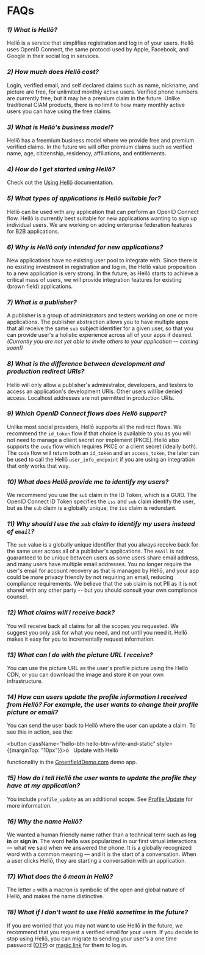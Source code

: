 # FAQs

### *1) What is Hellō?* 

Hellō is a service that simplifies registration and log in of your users. Hellō uses OpenID Connect, the same protocol used by Apple, Facebook, and Google in their social log in services. 

### *2) How much does Hellō cost?*

Login, verified email, and self declared claims such as name, nickname, and picture are free, for unlimited monthly active users. Verified phone numbers are currently free, but it may be a premium claim in the future. Unlike traditional CIAM products, there is no limit to how many monthly active users you can have using the free claims.

### *3) What is Hellō's business model?*

Hellō has a freemium business model where we provide free and premium verified claims. In the future we will offer premium claims such as verified name, age, citizenship, residency, affiliations, and entitlements.

### *4) How do I get started using Hellō?*

Check out the [Using Hellō](/documentation/getting-started.html#_1-app-registration) documentation. 


### *5) What types of applications is Hellō suitable for?*

Hellō can be used with any application that can perform an OpenID Connect flow. Hellō is currently best suitable for new applications wanting to sign up individual users. We are working on adding enterprise federation features for B2B applications.

### *6) Why is Hellō only intended for new applications?*

New applications have no existing user pool to integrate with. Since there is no existing investment in registration and log in, the Hellō value proposition to a new application is very strong. In the future, as Hellō starts to achieve a critical mass of users, we will provide integration features for existing (brown field) applications.

### *7) What is a publisher?*

A publisher is a group of administrators and testers working on one or more applications. The publisher abstraction allows you to have multiple apps that all receive the same `sub` subject identifier for a given user, so that you can provide user's a holistic experience across all of your apps if desired. *(Currently you are not yet able to invite others to your application -- coming soon!)*


### *8) What is the difference between development and production redirect URIs?*

Hellō will only allow a publisher's administrator, developers, and testers to access an application's development URIs. Other users will be denied access. Localhost addresses are not permitted in production URIs.

### *9) Which OpenID Connect flows does Hellō support?*

Unlike most social providers, Hellō supports all the redirect flows. We recommend the `id_token` flow if that choice is available to you as you will not need to manage a client secret nor implement [PKCE]. Hellō also supports the `code` flow which requires PKCE or a client secret (ideally both). The `code` flow will return both an `id_token` and an `access_token`, the later can be used to call the Hellō `user_info_endpoint` if you are using an integration that only works that way.

### *10) What does Hellō provide me to identify my users?*

We recommend you use the `sub` claim in the ID Token, which is a GUID. The OpenID Connect ID Token specifies the `iss` and `sub` claim identify the user, but as the `sub` claim is a globally unique, the `iss` claim is redundant. 

### *11) Why should I use the `sub` claim to identify my users instead of `email`?*

The `sub` value is a globally unique identifier that you always receive back for the same user across all of a publisher's applications. The `email` is not guaranteed to be unique between users as some users share email address, and many users have multiple email addresses. You no longer require the user's email for account recovery as that is managed by Hellō, and your app could be more privacy friendly by not requiring an email, reducing compliance requirements. We believe that the `sub` claim is not PII as it is not shared with any other party -- but you should consult your own compliance counsel.

### *12) What claims will I receive back?*

You will receive back all claims for all the scopes you requested. We suggest you only ask for what you need, and not until you need it. Hellō makes it easy for you to incrementally request information.

### *13) What can I do with the picture URL I receive?*

You can use the picture URL as the user's profile picture using the Hellō CDN, or you can download the image and store it on your own infrastructure. 

### *14) How can users update the profile information I received from Hellō? For example, the user wants to change their profile picture or email?*

You can send the user back to Hellō where the user can update a claim. To see this in action, see the:

<button className="hello-btn hello-btn-white-and-static" style={{marginTop: "10px"}}>ō&nbsp;&nbsp;&nbsp;Update with Hellō</button> 

functionality in the [GreenfieldDemo.com](https://greenfielddemo.com) demo app.


### *15) How do I tell Hellō the user wants to update the profile they have at my application?*

You include `profile_update` as an additional scope. See [Profile Update](/documentation/hello-scopes.html#profile-update) for more information.


### *16) Why the name Hellō?*
We wanted a human friendly name rather than a technical term such as **log in** or **sign in**. The word **hello** was popularized in our first virtual interactions — what we said when we answered the phone. It is a globally recognized word with a common meaning — and it is the start of a conversation. When a user clicks Hellō, they are starting a conversation with an application. 

### *17) What does the ō mean in Hellō?*

The letter `o` with a macron is symbolic of the open and global nature of Hellō, and makes the name distinctive.

### *18) What if I don't want to use Hellō sometime in the future?*

If you are worried that you may not want to use Hellō in the future, we recommend that you request a verified email for your users. If you decide to stop using Hellō, you can migrate to sending your user's a one time password ([OTP](https://en.wikipedia.org/wiki/One-time_password)) or [magic link](https://postmarkapp.com/blog/magic-links) for them to log in.
